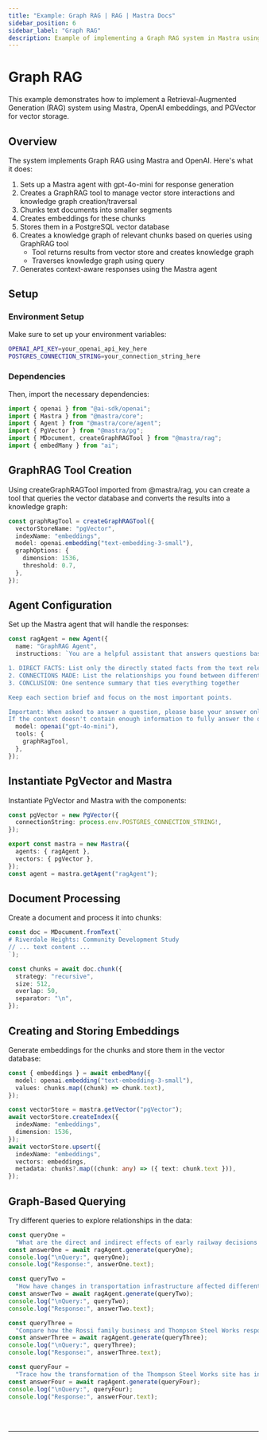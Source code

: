 ```yaml
---
title: "Example: Graph RAG | RAG | Mastra Docs"
sidebar_position: 6
sidebar_label: "Graph RAG"
description: Example of implementing a Graph RAG system in Mastra using OpenAI embeddings and PGVector for vector storage.
---
```



# Graph RAG

This example demonstrates how to implement a Retrieval-Augmented Generation (RAG) system using Mastra, OpenAI embeddings, and PGVector for vector storage.

## Overview

The system implements Graph RAG using Mastra and OpenAI. Here's what it does:

1. Sets up a Mastra agent with gpt-4o-mini for response generation
2. Creates a GraphRAG tool to manage vector store interactions and knowledge graph creation/traversal
3. Chunks text documents into smaller segments
4. Creates embeddings for these chunks
5. Stores them in a PostgreSQL vector database
6. Creates a knowledge graph of relevant chunks based on queries using GraphRAG tool
   - Tool returns results from vector store and creates knowledge graph
   - Traverses knowledge graph using query
7. Generates context-aware responses using the Mastra agent

## Setup

### Environment Setup

Make sure to set up your environment variables:

```bash filename=".env"
OPENAI_API_KEY=your_openai_api_key_here
POSTGRES_CONNECTION_STRING=your_connection_string_here
```

### Dependencies

Then, import the necessary dependencies:

```typescript copy showLineNumbers filename="index.ts"
import { openai } from "@ai-sdk/openai";
import { Mastra } from "@mastra/core";
import { Agent } from "@mastra/core/agent";
import { PgVector } from "@mastra/pg";
import { MDocument, createGraphRAGTool } from "@mastra/rag";
import { embedMany } from "ai";
```

## GraphRAG Tool Creation

Using createGraphRAGTool imported from @mastra/rag, you can create a tool that queries the vector database and converts the results into a knowledge graph:

```typescript copy showLineNumbers{8} filename="index.ts"
const graphRagTool = createGraphRAGTool({
  vectorStoreName: "pgVector",
  indexName: "embeddings",
  model: openai.embedding("text-embedding-3-small"),
  graphOptions: {
    dimension: 1536,
    threshold: 0.7,
  },
});
```

## Agent Configuration

Set up the Mastra agent that will handle the responses:

```typescript copy showLineNumbers{19} filename="index.ts"
const ragAgent = new Agent({
  name: "GraphRAG Agent",
  instructions: `You are a helpful assistant that answers questions based on the provided context. Format your answers as follows:

1. DIRECT FACTS: List only the directly stated facts from the text relevant to the question (2-3 bullet points)
2. CONNECTIONS MADE: List the relationships you found between different parts of the text (2-3 bullet points)
3. CONCLUSION: One sentence summary that ties everything together

Keep each section brief and focus on the most important points.

Important: When asked to answer a question, please base your answer only on the context provided in the tool. 
If the context doesn't contain enough information to fully answer the question, please state that explicitly.`,
  model: openai("gpt-4o-mini"),
  tools: {
    graphRagTool,
  },
});
```

## Instantiate PgVector and Mastra

Instantiate PgVector and Mastra with the components:

```typescript copy showLineNumbers{36} filename="index.ts"
const pgVector = new PgVector({
  connectionString: process.env.POSTGRES_CONNECTION_STRING!,
});

export const mastra = new Mastra({
  agents: { ragAgent },
  vectors: { pgVector },
});
const agent = mastra.getAgent("ragAgent");
```

## Document Processing

Create a document and process it into chunks:

```typescript copy showLineNumbers{45} filename="index.ts"
const doc = MDocument.fromText(`
# Riverdale Heights: Community Development Study
// ... text content ...
`);

const chunks = await doc.chunk({
  strategy: "recursive",
  size: 512,
  overlap: 50,
  separator: "\n",
});
```

## Creating and Storing Embeddings

Generate embeddings for the chunks and store them in the vector database:

```typescript copy showLineNumbers{56} filename="index.ts"
const { embeddings } = await embedMany({
  model: openai.embedding("text-embedding-3-small"),
  values: chunks.map((chunk) => chunk.text),
});

const vectorStore = mastra.getVector("pgVector");
await vectorStore.createIndex({
  indexName: "embeddings",
  dimension: 1536,
});
await vectorStore.upsert({
  indexName: "embeddings",
  vectors: embeddings,
  metadata: chunks?.map((chunk: any) => ({ text: chunk.text })),
});
```

## Graph-Based Querying

Try different queries to explore relationships in the data:

```typescript copy showLineNumbers{82} filename="index.ts"
const queryOne =
  "What are the direct and indirect effects of early railway decisions on Riverdale Heights' current state?";
const answerOne = await ragAgent.generate(queryOne);
console.log("\nQuery:", queryOne);
console.log("Response:", answerOne.text);

const queryTwo =
  "How have changes in transportation infrastructure affected different generations of local businesses and community spaces?";
const answerTwo = await ragAgent.generate(queryTwo);
console.log("\nQuery:", queryTwo);
console.log("Response:", answerTwo.text);

const queryThree =
  "Compare how the Rossi family business and Thompson Steel Works responded to major infrastructure changes, and how their responses affected the community.";
const answerThree = await ragAgent.generate(queryThree);
console.log("\nQuery:", queryThree);
console.log("Response:", answerThree.text);

const queryFour =
  "Trace how the transformation of the Thompson Steel Works site has influenced surrounding businesses and cultural spaces from 1932 to present.";
const answerFour = await ragAgent.generate(queryFour);
console.log("\nQuery:", queryFour);
console.log("Response:", answerFour.text);
```

<br />
<br />
<hr className="dark:border-[#404040] border-gray-300" />
<br />
<br />
<GithubLink
  link={
    "https://github.com/mastra-ai/mastra/blob/main/examples/basics/rag/graph-rag"
  }
/>
